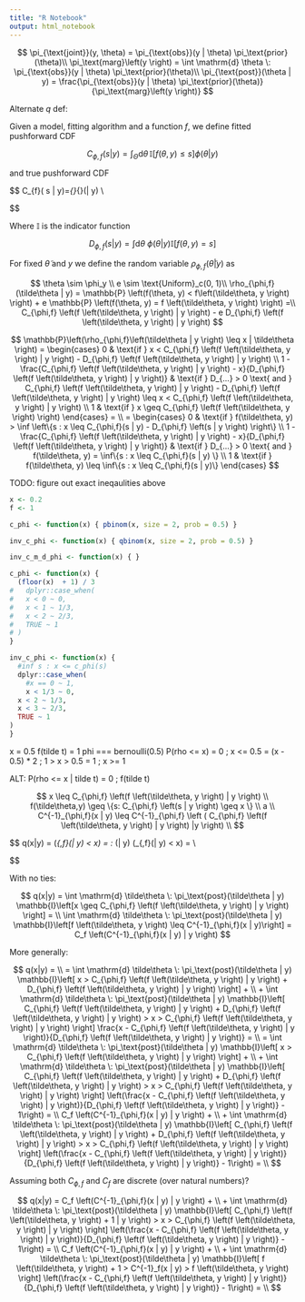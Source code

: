```yaml
---
title: "R Notebook"
output: html_notebook
---
```


$$
\pi_{\text{joint}}(y, \theta) = \pi_{\text{obs}}(y | \theta) \pi_\text{prior}(\theta)\\
\pi_\text{marg}\left(y \right) = \int \mathrm{d} \theta \: \pi_{\text{obs}}(y | \theta) \pi_\text{prior}(\theta)\\
\pi_{\text{post}}(\theta | y) = \frac{\pi_{\text{obs}}(y | \theta) \pi_\text{prior}(\theta)}{\pi_\text{marg}\left(y \right)}
$$

Alternate $q$ def:

Given a model, fitting algorithm and a function $f$, we define fitted pushforward CDF

$$
C_{\phi,f}(s | y) = \int_{\Theta}\mathrm{d}\theta\mathbb{\,I}\left[f\left(\theta, y \right) \leq s\right]\phi\left(\theta | y\right)
$$ 

and true pushforward CDF 

$$
C_{f}\left( s | y\right)=\int_{\Theta}\mathrm{d}\theta\mathbb{\,I}\left[f\left(\theta, y \right) \leq s\right]\pi_{\text{post}}(\theta | y)  \\


$$

Where $\mathbb{I}$ is the indicator function

$$
D_{\phi,f}(s | y) = \int \mathrm{d}\theta \: \phi(\theta | y) \mathbb{I}\left[ f(\theta, y) = s \right]
$$


For fixed $\tilde\theta$ and $y$ we define the random variable 
$\rho_{\phi,f}(\tilde\theta | y)$ as

$$
\theta \sim \phi_y \\
e \sim \text{Uniform}_c(0, 1)\\
\rho_{\phi,f}(\tilde\theta | y) = \mathbb{P} \left(f(\theta, y) < f\left(\tilde\theta,  y \right) \right) + e \mathbb{P} \left(f(\theta, y) = f \left(\tilde\theta, y \right) \right) =\\
C_{\phi,f} \left(f \left(\tilde\theta, y \right) | y \right) - e D_{\phi,f} \left(f \left(\tilde\theta, y \right) | y \right)
$$


$$
\mathbb{P}\left(\rho_{\phi,f}\left(\tilde\theta | y \right) \leq x | \tilde\theta \right) = 
\begin{cases}
  0 & \text{if } x < C_{\phi,f} \left(f \left(\tilde\theta, y \right) | y \right) - D_{\phi,f} \left(f \left(\tilde\theta, y \right) | y \right) \\
  1 - \frac{C_{\phi,f} \left(f \left(\tilde\theta, y \right) | y \right) - x}{D_{\phi,f} \left(f \left(\tilde\theta, y \right) | y \right)} & 
    \text{if } D_{...} > 0 \text{ and } C_{\phi,f} \left(f \left(\tilde\theta, y \right) | y \right) - D_{\phi,f} \left(f \left(\tilde\theta, y \right) | y \right) \leq x < C_{\phi,f} \left(f \left(\tilde\theta, y \right) | y \right) \\
  1 & \text{if } x \geq C_{\phi,f} \left(f \left(\tilde\theta, y \right) \right) 
\end{cases} =
\\
= \begin{cases}
  0 & \text{if } f(\tilde\theta, y) > \inf \left\{s : x \leq C_{\phi,f}(s | y) -  D_{\phi,f} \left(s | y \right) \right\} \\
  1 - \frac{C_{\phi,f} \left(f \left(\tilde\theta, y \right) | y \right) - x}{D_{\phi,f} \left(f \left(\tilde\theta, y \right) | y \right)} & 
     \text{if } D_{...} > 0 \text{ and } f(\tilde\theta, y) = \inf\{s : x \leq C_{\phi,f}(s | y) \} \\
  1 & \text{if } f(\tilde\theta, y) \leq \inf\{s : x \leq C_{\phi,f}(s | y)\}
\end{cases}
$$

TODO: figure out exact ineqaulities above

```r
x <- 0.2
f <- 1

c_phi <- function(x) { pbinom(x, size = 2, prob = 0.5) }

inv_c_phi <- function(x) { qbinom(x, size = 2, prob = 0.5) }

inv_c_m_d_phi <- function(x) { }


```


```r
c_phi <- function(x) { 
  (floor(x)  + 1) / 3
#   dplyr::case_when(
#   x < 0 ~ 0,
#   x < 1 ~ 1/3,
#   x < 2 ~ 2/3,
#   TRUE ~ 1
# ) 
}

inv_c_phi <- function(x) {
  #inf s : x <= c_phi(s)
  dplyr::case_when(
    #x == 0 ~ 1,
    x < 1/3 ~ 0,
  x < 2 ~ 1/3,
  x < 3 ~ 2/3,
  TRUE ~ 1
) 
}
```


x = 0.5
f(tilde t) = 1 
phi === bernoulli(0.5)
P(rho <= x) =  0 ; x <= 0.5
           =  (x - 0.5) * 2 ; 1 > x > 0.5
           =  1 ; x >= 1

ALT:
P(rho <= x | tilde t) = 0 ; f(tilde t)


$$
x \leq C_{\phi,f} \left(f \left(\tilde\theta, y \right) | y \right) \\
f(\tilde\theta,y) \geq \{s: C_{\phi,f} \left(s | y \right) \geq x  \}
\\
a
\\
C^{-1}_{\phi,f}(x | y) \leq C^{-1}_{\phi,f} \left ( C_{\phi,f} \left(f \left(\tilde\theta, y \right) | y \right) |y \right) \\
$$

$$
q(x|y) = 
\mathbb{P}(\rho_{\phi,f}(\tilde\theta | y) < x) = 
\int \mathrm{d} \tilde\theta \: \pi_\text{post}(\tilde\theta | y) \mathbb{P}(\rho_{\phi,f}(\tilde\theta | y) < x) = \\

$$

With no ties:

$$
q(x|y) = 
\int \mathrm{d} \tilde\theta \: \pi_\text{post}(\tilde\theta | y) \mathbb{I}\left[x \geq C_{\phi,f} \left(f \left(\tilde\theta, y \right) | y \right)  \right] = \\
\int \mathrm{d} \tilde\theta \: \pi_\text{post}(\tilde\theta | y) \mathbb{I}\left[f \left(\tilde\theta, y \right) \leq C^{-1}_{\phi,f}(x | y)\right] =  C_f \left(C^{-1}_{\phi,f}(x | y) | y \right)
$$

More generally:

$$
q(x|y) = \\
= \int \mathrm{d} \tilde\theta \: \pi_\text{post}(\tilde\theta | y) 
  \mathbb{I}\left[
    x > C_{\phi,f} \left(f \left(\tilde\theta, y \right) | y \right) +  
    D_{\phi,f} \left(f \left(\tilde\theta, y \right) | y \right)  
  \right] + \\ 
  + \int \mathrm{d} \tilde\theta \: \pi_\text{post}(\tilde\theta | y) 
  \mathbb{I}\left[
    C_{\phi,f} \left(f \left(\tilde\theta, y \right) | y \right) +  
     D_{\phi,f} \left(f \left(\tilde\theta, y \right) | y \right)   >
    x > C_{\phi,f} \left(f \left(\tilde\theta, y \right) | y \right)  \right] \frac{x - C_{\phi,f} \left(f \left(\tilde\theta, y \right) | y \right)}{D_{\phi,f} \left(f \left(\tilde\theta, y \right) | y \right)} = \\
= \int \mathrm{d} \tilde\theta \: \pi_\text{post}(\tilde\theta | y) 
  \mathbb{I}\left[
    x > C_{\phi,f} \left(f \left(\tilde\theta, y \right) | y \right)  
  \right] + \\ 
  + \int \mathrm{d} \tilde\theta \: \pi_\text{post}(\tilde\theta | y) 
  \mathbb{I}\left[
    C_{\phi,f} \left(f \left(\tilde\theta, y \right) | y \right) +  
     D_{\phi,f} \left(f \left(\tilde\theta, y \right) | y \right)   >
    x > C_{\phi,f} \left(f \left(\tilde\theta, y \right) | y \right)  \right] 
    \left(\frac{x - C_{\phi,f} \left(f \left(\tilde\theta, y \right) | y \right)}{D_{\phi,f} \left(f \left(\tilde\theta, y \right) | y \right)} - 1\right) = \\
    C_f \left(C^{-1}_{\phi,f}(x | y) | y \right) + \\
    + \int \mathrm{d} \tilde\theta \: \pi_\text{post}(\tilde\theta | y) 
  \mathbb{I}\left[
    C_{\phi,f} \left(f \left(\tilde\theta, y \right) | y \right) +  
     D_{\phi,f} \left(f \left(\tilde\theta, y \right) | y \right)   >
    x > C_{\phi,f} \left(f \left(\tilde\theta, y \right) | y \right)  \right] 
    \left(\frac{x - C_{\phi,f} \left(f \left(\tilde\theta, y \right) | y \right)}{D_{\phi,f} \left(f \left(\tilde\theta, y \right) | y \right)} - 1\right) = \\
$$

Assuming both $C_{\phi, f}$ and $C_{f}$ are discrete (over natural numbers)?

$$
q(x|y) =  C_f \left(C^{-1}_{\phi,f}(x | y) | y \right) + \\
    + \int \mathrm{d} \tilde\theta \: \pi_\text{post}(\tilde\theta | y) 
  \mathbb{I}\left[
    C_{\phi,f} \left(f \left(\tilde\theta, y \right)  + 1 | y \right) >
    x > C_{\phi,f} \left(f \left(\tilde\theta, y \right) | y \right)  \right] 
    \left(\frac{x - C_{\phi,f} \left(f \left(\tilde\theta, y \right) | y \right)}{D_{\phi,f} \left(f \left(\tilde\theta, y \right) | y \right)} - 1\right) = \\
    C_f \left(C^{-1}_{\phi,f}(x | y) | y \right) + \\
    + \int \mathrm{d} \tilde\theta \: \pi_\text{post}(\tilde\theta | y) 
  \mathbb{I}\left[
    f \left(\tilde\theta, y \right)  + 1 > C^{-1}_f(x | y) >
    f \left(\tilde\theta, y \right) \right] 
    \left(\frac{x - C_{\phi,f} \left(f \left(\tilde\theta, y \right) | y \right)}{D_{\phi,f} \left(f \left(\tilde\theta, y \right) | y \right)} - 1\right) = \\
$$
